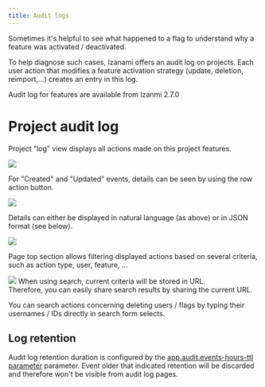 ```yaml
---
title: Audit logs
---
```





Sometimes it's helpful to see what happened to a flag to understand why a feature was activated / deactivated.

To help diagnose such cases, Izanami offers an audit log on projects. Each user action that modifies a feature activation strategy (update, deletion, reimport,...) creates an entry in this log.

<Note>Audit log for features are available from Izanmi 2.7.0</Note>


# Project audit log

Project "log" view displays all actions made on this project features.

<img src={logTable} />

For "Created" and "Updated" events, details can be seen by using the row action button.

<img src={naturalLanguage} />

Details can either be displayed in natural language (as above) or in JSON format (see below).

<img src={jsonDiff} />

Page top section allows filtering displayed actions based on several criteria, such as action type, user, feature, ...

<img src={searchForm} />

<Note>
When using search, current criteria will be stored in URL.<br/>
Therefore, you can easily share search results by sharing the current URL.
</Note>

You can search actions concerning deleting users / flags by typing their usernames / IDs directly in search form selects.

## Log retention

Audit log retention duration is configured by the [app.audit.events-hours-ttl parameter](./configuration#audit) parameter.
Event older that indicated retention will be discarded and therefore won't be visible from audit log pages.
